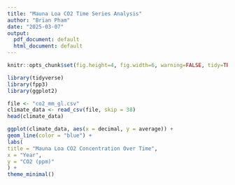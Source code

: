 ```yaml
---
title: "Mauna Loa CO2 Time Series Analysis"
author: "Brian Pham"
date: "2025-03-07"
output:
  pdf_document: default
  html_document: default
---
```



```r
knitr::opts_chunk$set(fig.height=4, fig.width=6, warning=FALSE, tidy=TRUE, message = FALSE, tidy.opts=list(width.cutoff=60))
```

```r
library(tidyverse)
library(fpp3)
library(ggplot2)

file <- "co2_mm_gl.csv"
climate_data <- read_csv(file, skip = 38)
head(climate_data)

```


```r

ggplot(climate_data, aes(x = decimal, y = average)) +
geom_line(color = "blue") +
labs(
title = "Mauna Loa CO2 Concentration Over Time",
x = "Year",
y = "CO2 (ppm)"
) +
theme_minimal()


```